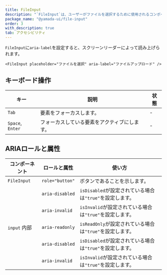 ```yaml
---
title: FileInput
description: "`FileInput`は、ユーザーがファイルを選択するために使用されるコンポーネントです。"
package_name: "@yamada-ui/file-input"
order: 3
with_description: true
tab: アクセシビリティ
---
```


`FileInput`に`aria-label`を設定すると、スクリーンリーダーによって読み上げられます。

```tsx live=false
<FileInput placeholder="ファイルを選択" aria-label="ファイルアップロード" />
```

## キーボード操作

| キー             | 説明                                         | 状態 |
| ---------------- | -------------------------------------------- | ---- |
| `Tab`            | 要素をフォーカスします。                     | -    |
| `Space`, `Enter` | フォーカスしている要素をアクティブにします。 | -    |

## ARIAロールと属性

| コンポーネント          | ロールと属性    | 使い方                                                   |
| ----------------------- | --------------- | -------------------------------------------------------- |
| `FileInput`             | `role="button"` | ボタンであることを示します。                             |
|                         | `aria-disabled` | `isDisabled`が設定されている場合は`"true"`を設定します。 |
|                         | `aria-invalid`  | `isInvalid`が設定されている場合は`"true"`を設定します。  |
| `input` <Tag>内部</Tag> | `aria-readonly` | `isReadOnly`が設定されている場合は`"true"`を設定します。 |
|                         | `aria-disabled` | `isDisabled`が設定されている場合は`"true"`を設定します。 |
|                         | `aria-invalid`  | `isInvalid`が設定されている場合は`"true"`を設定します。  |
